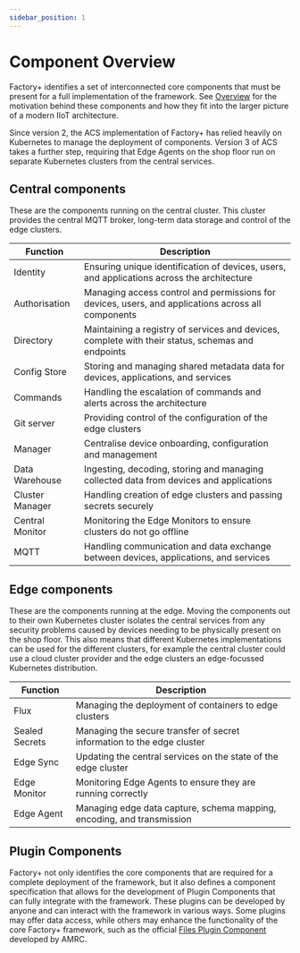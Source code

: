```yaml
---
sidebar_position: 1
---
```


# Component Overview


Factory+ identifies a set of interconnected core components that must be
present for a full implementation of the framework. See
[Overview](../overview) for the motivation behind these components and
how they fit into the larger picture of a modern IIoT architecture.

Since version 2, the ACS implementation of Factory+ has relied heavily
on Kubernetes to manage the deployment of components. Version 3 of ACS
takes a further step, requiring that Edge Agents on the shop floor run
on separate Kubernetes clusters from the central services.

## Central components

These are the components running on the central cluster. This cluster
provides the central MQTT broker, long-term data storage and control of
the edge clusters.

<CentralCluster/>

| Function            | Description                                                                                        |
|---------------------|----------------------------------------------------------------------------------------------------|
| Identity            | Ensuring unique identification of devices, users, and applications across the architecture         |
| Authorisation       | Managing access control and permissions for devices, users, and applications across all components |
| Directory           | Maintaining a registry of services and devices, complete with their status, schemas and endpoints  |
| Config Store    | Storing and managing shared metadata data for devices, applications, and services                  |
| Commands            | Handling the escalation of commands and alerts across the architecture                             |
| Git server          | Providing control of the configuration of the edge clusters                                        |
| Manager             | Centralise device onboarding, configuration and management                                         |
| Data Warehouse      | Ingesting, decoding, storing and  managing collected data from devices and applications            |
| Cluster Manager     | Handling creation of edge clusters and passing secrets securely                                    |
| Central Monitor     | Monitoring the Edge Monitors to ensure clusters do not go offline                                  |
| MQTT                | Handling communication and data exchange between devices, applications, and services               |

## Edge components

These are the components running at the edge. Moving the components out
to their own Kubernetes cluster isolates the central services from any
security problems caused by devices needing to be physically present on
the shop floor. This also means that different Kubernetes
implementations can be used for the different clusters, for example the
central cluster could use a cloud cluster provider and the edge clusters
an edge-focussed Kubernetes distribution.

<EdgeCluster/>

| Function            | Description                                                                                        |
|---------------------|----------------------------------------------------------------------------------------------------|
| Flux                | Managing the deployment of containers to edge clusters                                             |
| Sealed Secrets      | Managing the secure transfer of secret information to the edge cluster                             |
| Edge Sync           | Updating the central services on the state of the edge cluster                                     |
| Edge Monitor        | Monitoring Edge Agents to ensure they are running correctly                                        |
| Edge Agent          | Managing edge data capture, schema mapping, encoding, and transmission                             |

## Plugin Components

Factory+ not only identifies the core components that are required for a complete deployment of the framework, but it also defines a component specification that allows for the development of Plugin Components that can fully integrate with the framework. These plugins can be developed by anyone and can interact with the framework in various ways. Some plugins may offer data access, while others may enhance the functionality of the core Factory+ framework, such as the official [Files Plugin Component](https://github.com/AMRC-FactoryPlus/acs-files) developed by AMRC.
